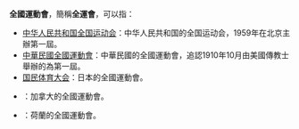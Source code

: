 '''全國運動會'''，簡稱'''全運會'''，可以指：
*[[中华人民共和国全国运动会|中华人民共和国全国运动会]]：中华人民共和国的全国运动会，1959年在北京主辦第一屆。
*[[中華民國全國運動會|中華民國全國運動會]]：中華民國的全國運動會，追認1910年10月由美國傳教士舉辦的為第一屆。
*[[国民体育大会|国民体育大会]]：日本的全國運動會。
*{{link-en|加拿大運動會|Canada Games}}：加拿大的全國運動會。
*{{link-nl|王國運動會|Koninkrijksspelen}}：荷蘭的全國運動會。
{{disambiguation|Cat=五字消歧义}}